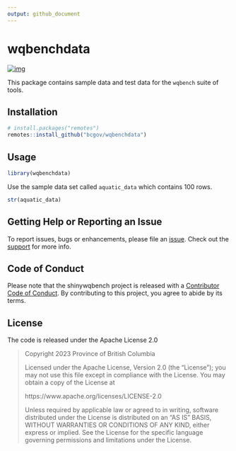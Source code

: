 ```yaml
---
output: github_document
---
```


# wqbenchdata

<!-- badges: start -->
[![img](https://img.shields.io/badge/Lifecycle-Experimental-339999)](https://github.com/bcgov/repomountie/blob/master/doc/lifecycle-badges.md)
<!-- badges: end -->

This package contains sample data and test data for the `wqbench` suite of tools.

## Installation

```r
# install.packages("remotes")
remotes::install_github("bcgov/wqbenchdata")
```

## Usage

```r
library(wqbenchdata)
```

Use the sample data set called `aquatic_data` which contains 100 rows.

```r
str(aquatic_data)
```

## Getting Help or Reporting an Issue

To report issues, bugs or enhancements, please file an [issue](https://github.com/bcgov/wqbenchdata/issues). 
Check out the [support](https://github.com/bcgov/wqbenchdata/blob/main/.github/SUPPORT.md) for more info. 

## Code of Conduct

Please note that the shinywqbench project is released with a [Contributor Code of Conduct](https://github.com/bcgov/wqbenchdata/CODE_OF_CONDUCT.md). 
By contributing to this project, you agree to abide by its terms.

## License 

The code is released under the Apache License 2.0

> Copyright 2023 Province of British Columbia
> 
> Licensed under the Apache License, Version 2.0 (the "License");
> you may not use this file except in compliance with the License.
> You may obtain a copy of the License at 
> 
> https://www.apache.org/licenses/LICENSE-2.0
> 
> Unless required by applicable law or agreed to in writing, software
> distributed under the License is distributed on an "AS IS" BASIS,
> WITHOUT WARRANTIES OR CONDITIONS OF ANY KIND, either express or implied.
> See the License for the specific language governing permissions and
> limitations under the License.
